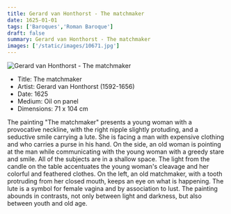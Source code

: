 ```yaml
---
title: Gerard van Honthorst - The matchmaker
date: 1625-01-01
tags: ['Baroques','Roman Baroque']
draft: false
summary: Gerard van Honthorst - The matchmaker
images: ['/static/images/10671.jpg']
---
```


![Gerard van Honthorst - The matchmaker](/static/images/10671.jpg)

* Title: The matchmaker
* Artist: Gerard van Honthorst (1592-1656)
* Date: 1625
* Medium: Oil on panel
* Dimensions: 71 x 104 cm

The painting "The matchmaker" presents a young woman with a provocative neckline, with the right nipple slightly protuding, and a seductive smile carrying a lute. She is facing a man with expensive clothing and who carries a purse in his hand. On the side, an old woman is pointing at the man while communicating with the young woman with a greedy stare and smile. All of the subjects are in a shallow space. The light from the candle on the table accentuates the young woman's cleavage and her colorful and feathered clothes. On the left, an old matchmaker, with a tooth protruding from her closed mouth, keeps an eye on what is happening. The lute is a symbol for female vagina and by association to lust. The painting abounds in contrasts, not only between light and darkness, but also between youth and old age. 
